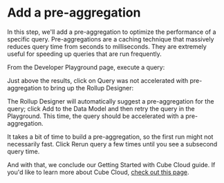 # Add a pre-aggregation
  In this step, we'll add a pre-aggregation to optimize the performance of a
specific query. Pre-aggregations are a caching technique that massively reduces
query time from seconds to milliseconds. They are extremely useful for speeding
up queries that are run frequently.

From the <Btn>Developer Playground</Btn> page, execute a query:

<Screenshot
  alt="Cube Cloud Deployment Developer Playground Screen showing query results"
  src="https://ucarecdn.com/d2210bb7-a35e-4da7-ba29-447da24cc06d/"
/>

Just above the results, click on <Btn>Query was not accelerated with
pre-aggregation</Btn> to bring up the Rollup Designer:

<Screenshot
  alt="Cube Cloud Deployment Developer Playground Screen showing Rollup Designer"
  src="https://ucarecdn.com/76c685b5-f778-486c-bf3f-e06996e29a50/"
/>

The Rollup Designer will automatically suggest a pre-aggregation for the query;
click <Btn>Add to the Data Model</Btn> and then retry the query in the
Playground. This time, the query should be accelerated with a pre-aggregation.

It takes a bit of time to build a pre-aggregation, so the first run might not
necessarily fast. Click <Btn>Rerun query</Btn> a few times until you see a
subsecond query time.

<Screenshot
  alt="Cube Cloud Deployment Developer Playground Screen querying a pre-aggregation"
  src="https://ucarecdn.com/c0ded0ca-d2a7-45cc-b14a-9899ed3d9a5a/"
/>

And with that, we conclude our Getting Started with Cube Cloud guide. If you'd
like to learn more about Cube Cloud, [check out this page][next].

[next]: /getting-started/cloud/learn-more
